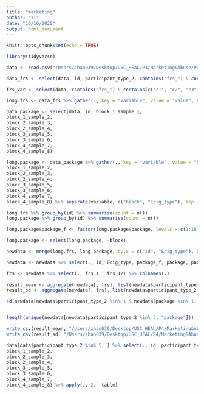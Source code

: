 ```yaml
---
title: "marketing"
author: "Yi"
date: "10/16/2020"
output: html_document
---
```


```r
knitr::opts_chunk$set(echo = TRUE)
```

```r
library(tidyverse)
```

```r
data <- read.csv("/Users/zhan039/Desktop/USC_HEAL/P4/Marketing&Abuse/P4VAPERAim1Marketing_DATA_2020-10-16_1519.csv", stringsAsFactors = F, na.strings = "")
```

```r
data_frs <- select(data, id, participant_type_2, contains("frs_") & contains(c("c1", "c2", "c3", "c4", "c5", "c6", "c7", "c8")))

frs_var <- select(data, contains("frs_") & contains(c("c1", "c2", "c3", "c4", "c5", "c6", "c7", "c8"))) %>% colnames()

long.frs <- data_frs %>% gather(., key = "variable", value = "value", all_of(frs_var)) %>% separate(variable, c("frs", "Ecig_type"), sep = "_c") %>% spread(., frs, value)
```

```r
data_package <- select(data, id, block_1_sample_1,
block_1_sample_2,
block_2_sample_3,
block_2_sample_4,
block_3_sample_5,
block_3_sample_6,
block_4_sample_7,
block_4_sample_8) 

long.package <- data_package %>% gather(., key = "variable", value = "package", block_1_sample_1,
block_1_sample_2,
block_2_sample_3,
block_2_sample_4,
block_3_sample_5,
block_3_sample_6,
block_4_sample_7,
block_4_sample_8) %>% separate(variable, c("block", "Ecig_type"), sep = -1)

```

```r
long.frs %>% group_by(id) %>% summarise(count = n())
long.package %>% group_by(id) %>% summarise(count = n())

long.package$package_f <- factor(long.package$package, levels = c(1:16), labels = c("Blueberry", "Blueberry Lollipop", "Blue Raspberry", "Blue Raspberry Cotton Candy", "Caramel", "Caramel Chews", "Green Apple", "Green Apple Jelly Beans", "Mango", "Mango Gummy Bears", "Strawberry", "Strawberry Taffy", "Vanilla", "Vanilla Chews", "Watermelon", "Watermelon Hard Candy")) 

long.package <- select(long.package, -block)

```


```r
newdata <- merge(long.frs, long.package, by.x = c("id", "Ecig_type"), by.y = c("id", "Ecig_type"))

newdata <- newdata %>% select(., id, Ecig_type, package_f, package, participant_type_2, frs_1, frs_2 : frs_9, everything())

frs <- newdata %>% select(., frs_1 : frs_12) %>% colnames(.)
  
result_mean <- aggregate(newdata[, frs], list(newdata$participant_type_2, newdata$package_f), mean, na.rm = T) %>% arrange(Group.1) 
result_sd <- aggregate(newdata[, frs], list(newdata$participant_type_2, newdata$package_f), sd, na.rm = T) %>% arrange(Group.1)

sd(newdata[newdata$participant_type_2 %in% 1 & newdata$package %in% 1, "frs_1"], na.rm = T)


length(unique(newdata[newdata$participant_type_2 %in% 5, "package"]))

```

```r
write_csv(result_mean, "/Users/zhan039/Desktop/USC_HEAL/P4/Marketing&Abuse/YZ/market_result_mean.csv", na = "")
write_csv(result_sd, "/Users/zhan039/Desktop/USC_HEAL/P4/Marketing&Abuse/YZ/market_result_sd.csv", na = "")
```

```r
data[data$participant_type_2 %in% 5, ] %>% select(., id, participant_type_2, block_1_sample_1,
block_1_sample_2,
block_2_sample_3,
block_2_sample_4,
block_3_sample_5,
block_3_sample_6,
block_4_sample_7,
block_4_sample_8) %>% apply(., 2,  table)
```

